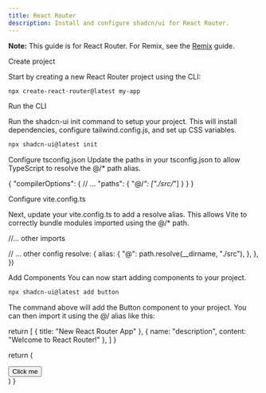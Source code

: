 ```yaml
---
title: React Router
description: Install and configure shadcn/ui for React Router.
---
```


<Callout>

**Note:** This guide is for React Router. For Remix, see the [Remix](/docs/installation/remix) guide.

</Callout>

<Steps>

Create project

Start by creating a new React Router project using the CLI:

```bash
npx create-react-router@latest my-app
```

Run the CLI

Run the shadcn-ui init command to setup your project. This will install dependencies, configure tailwind.config.js, and set up CSS variables.

```bash
npx shadcn-ui@latest init
```

Configure tsconfig.json
Update the paths in your tsconfig.json to allow TypeScript to resolve the @/* path alias.

{
  "compilerOptions": {
    // ...
    "paths": {
      "@/*": ["./src/*"]
    }
  }
}

Configure vite.config.ts

Next, update your vite.config.ts to add a resolve alias. This allows Vite to correctly bundle modules imported using the @/* path.

//... other imports

  // ... other config
  resolve: {
    alias: {
      "@": path.resolve(__dirname, "./src"),
    },
  },
})

Add Components
You can now start adding components to your project.

```bash
npx shadcn-ui@latest add button
```

The command above will add the Button component to your project. You can then import it using the @/ alias like this:



  return [
    { title: "New React Router App" },
    { name: "description", content: "Welcome to React Router!" },
  ]
}

  return (
    <div className="flex min-h-svh flex-col items-center justify-center">
      <Button>Click me</Button>
    </div>
  )
}
</Steps>
```
```
